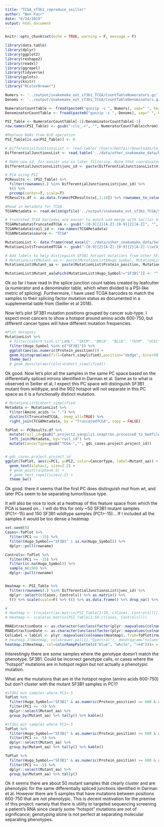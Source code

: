 ```yaml
---
title: "TCGA_sf3b1_reproduce_seiller"
author: "Ben Fair"
date: "6/24/2019"
output: html_document
---
```


```r
knitr::opts_chunk$set(echo = TRUE, warning = F, message = F)
```

```r
library(data.table)
library(dplyr)
library(ggplot2)
library(reshape2)
library(readxl)
library(ggrepel)
library(tidyverse)
library(gplots)
library(knitr)
library("RColorBrewer")
```

```r
Numers <- '../output/snakemake_out_sf3b1_TCGA/CountTableNumerators.gz'
Denoms <- '../output/snakemake_out_sf3b1_TCGA/CountTableDenominators.gz'

NumeratorCountTable <- fread(paste0("gunzip -c ", Numers), sep=" ", header=TRUE, data.table=FALSE)
DenominatorCountTable <- fread(paste0("gunzip -c ", Denoms), sep=" ", header=TRUE, data.table=FALSE)

PSI_Table <- NumeratorCountTable[-1]/DenominatorCountTable[-1]
row.names(PSI_Table) <- gsub(":clu_.+", "", NumeratorCountTable$chrom)

#Replace NaNs from 0/0 operation
PSI_Table[is.na(PSI_Table)] <- 0

# DifferentialJunctionsList <- read.table('/Users/benfair/Downloads/Seiler_S3B1InBRCA_DifferentialJunctions.txt', header=F)
DifferentialJunctionsList <- read.table('../data/other_snakemake_data/DarmanDiffJunctions.LiftedToHg38.bed', header=F)

# Make new id, for easier use in later filtering. Note that coordinates may need to add 1
DifferentialJunctionsList$junc_id <- paste(DifferentialJunctionsList$V1, DifferentialJunctionsList$V2 + 1, DifferentialJunctionsList$V3 + 1, sep=":")

# PCA using PSI
PCResults <- (PSI_Table) %>%
  filter(rownames(.) %in% DifferentialJunctionsList$junc_id) %>%
  t() %>%
  prcomp(center=T, scale=T)
PCResults.df <- as.data.frame(PCResults$x[,1:10]) %>% rownames_to_column()

#Read in metadata for TCGA
TCGAMetadata <- read.delim(gzfile('../output/snakemake_out_sf3b1_TCGA/SnaptronMetadata.TCGA.txt.gz'), row.names=1, na.strings = "NA", stringsAsFactors = T, header=T)

# truncated TCGA barcodes are easier to match and merge with Seiller et al metadata
TCGAMetadata$TruncatedTCGA <- gsub("-[0-9]{2}[A-Z]-[0-9]{2}[A-Z]", "", TCGAMetadata$gdc_cases.samples.portions.analytes.submitter_id)
TCGAMetadata$rail_id <- row.names(TCGAMetadata)
TCGAMetadata$source <- "TCGA"

MutationList <- data.frame(read_excel("../data/other_snakemake_data/SeillerEtAl_MutationList.xlsx"))
MutationList$TruncatedTCGA <- gsub("-[0-9]{2}[A-Z]-[0-9]{2}[A-Z]-\\w{4}-\\w{2}$", "", MutationList$Tumor_Sample_Barcode)

# Add labels to help distinguish SF3B1 hotspot mutations from other SF3B1 mutations in plot
# MutationList$Mutant_aa <- paste(MutationList$Hugo_Symbol, MutationList$Protein_position, MutationList$Amino_acids, sep=":")
MutationList$Mutant_aa <- paste(MutationList$Protein_position, MutationList$Amino_acids, sep=":")

MutationList$Mutant_aa[which(MutationList$Hugo_Symbol!="SF3B1")] <- ""
```


Ok so far I have read in the splice junction count tables created by leafcutter (a numerator and a denominator table, which when divided is a PSI-like metric of splicing). Furthermore, I have used TCGA barcodes to match the samples to their splicing factor mutation status as documented in a supplemental table from (Seiller et al 2018). 

Now let's plot SF3B1 mutation positions grouped by cancer sub-type. I expect most cancers to show a hotspot around amino acids 600-750, but different cancer types will have different mutation frequencies.

```r
#Plot hotspots
MutationList %>%
  # filter(Cohort %in% c("LAML", "SKCM", "BRCA", "BLCA", "THYM", "UCEC", "UVM")) %>%
  filter(Hugo_Symbol %in% c("SF3B1")) %>%
  ggplot(aes(as.numeric(Protein_position))) +
  geom_histogram(aes(fill=Cohort_simplified),position="dodge", bins=50) +
  theme_bw()
  # geom_density(aes(color=Cohort_simplified))
```


Ok good. Now let's plot all the samples in the same PC space based on the differentially spliced introns identified in Darman et al. Same as to what is observed in Seiller et al, I expect this PC space will distinguish SF3B1 mutant from wildtype, and the 902 hotspot will not separate in this PC space as it is a functionally distinct mutation.

```r

# MutationList$Cohort_simplified
Metadata <- MutationList %>%
  filter(Amino_acids != ".") %>%
  distinct(TruncatedTCGA, .keep_all=TRUE) %>%
  right_join(TCGAMetadata, by = "TruncatedTCGA", copy = FALSE)

ToPlot <- PCResults.df %>%
  mutate(rail_id=gsub(".project2.yangili1.snaptron.processed_to_bedfiles.TCGA.","", rowname)) %>%
  left_join(Metadata, by="rail_id") %>%
  mutate(CancerType=gsub("TCGA-","", gdc_cases.project.project_id))


# gdc_cases.project.project_id
ggplot(ToPlot, aes(x=PC1, y=PC2, color=CancerType, label=Mutant_aa)) +
  geom_text(alpha=1, size=2.2) +
  # geom_point(alpha=0.5) +
  # geom_text_repel(size=2.2) +
  theme_bw()
```

Ok good. there it seems that the first PC does distinguish mut from wt, and later PCs seem to be separating tumor/tissue type.

It will also be nice to look at a heatmap of this feature space from which the PCA is based on... I will do this for only ~50 SF3B1 mutant samples (PC1<-15) and 150 SF3B1 wildtype samples (PC1>-15)... If I included all the samples it would be too dense a heatmap
```r
set.seed(0)
Cases<-ToPlot %>%
  filter(PC1 <= -15) %>%
  filter(Hugo_Symbol=="SF3B1" | is.na(Hugo_Symbol)) %>%
  dplyr::pull(rowname)

Controls<-ToPlot %>%
  filter(PC1 >= -15) %>%
  filter(is.na(Hugo_Symbol)) %>%
  sample_n(150) %>%
  dplyr::pull(rowname)


Heatmap <- PSI_Table %>%
  filter(rownames(.) %in% DifferentialJunctionsList$junc_id) %>%
  dplyr::select(c(Cases, Controls)) %>% as.matrix() %>%
  t() %>% scale(scale=F) %>% t() %>% as.data.frame() %>% drop_na() %>% as.matrix()

#
# Heatmap <- t(scale(t(as.matrix(PSI_Table[1:10, c(Cases, Controls)]))))
# Heatmap <- scale(as.matrix(PSI_Table[1:50,c(Cases, Controls)]))

RNAExtractionDate <- as.character(unclass(factor(plyr::mapvalues(colnames(Heatmap), from=ToPlot$rowname, to=ToPlot$CancerType, warn_missing = FALSE) )))
RNAExtractionDate <- as.character(unclass(factor(plyr::mapvalues(colnames(Heatmap), from=ToPlot$rowname, to=ToPlot$Hugo_Symbol, warn_missing = FALSE) )))
ColLabel = labCol <- plyr::mapvalues(colnames(Heatmap), from=ToPlot$rowname, to=ToPlot$Mutant_aa, warn_missing = FALSE)
# heatmap.2(Heatmap, col=brewer.pal(11,"Spectral"), dendrogram="column", trace="none", labRow="", labCol=ColLabel, ColSideColors=RNAExtractionDate, key.title="PSI-Zscore", ylab="574 splice junctions", xlab="200 samples")
heatmap.2(Heatmap, col=colorRampPalette(c("blue", "white", "red"))(n = 299), dendrogram="column", trace="none", labRow="", labCol=ColLabel, ColSideColors=RNAExtractionDate, key.title="PSI-Zscore", ylab="574 splice junctions", xlab="200 samples")
```

Interestingly there are some samples where the genotype doesn't match the phenotype.
SF3B1. Could be incorrect genotype calls, or cases where the "hotspot" mutations are in hotspot region but not actually a phenotypic mutation.

What are the mutations that are in the hotspot region (amino acids 600-750) but don't cluster with the mutant SF3B1 samples in PC1?
```r
#sf3b1 mut samples where PC1<-5
ToPlot %>%
  filter(Hugo_Symbol=="SF3B1" & as.numeric(Protein_position) >= 600 & as.numeric(Protein_position) <= 750) %>%
  filter(PC1 <= -5) %>%
  dplyr::select(Mutant_aa) %>%
  group_by(Mutant_aa) %>% tally() %>% kable()

#sf3b1 mut samples where PC1>-5
ToPlot %>%
  filter(Hugo_Symbol=="SF3B1" & as.numeric(Protein_position) >= 600 & as.numeric(Protein_position) <= 750) %>%
  filter(PC1 >= -5) %>%
  dplyr::select(Mutant_aa) %>%
  group_by(Mutant_aa) %>% tally() %>% kable()

ToPlot %>%
  filter(Hugo_Symbol=="SF3B1" & as.numeric(Protein_position) >= 600 & as.numeric(Protein_position) <= 750) %>%
  filter(PC1 <= -5) %>%
  dplyr::select(Mutant_aa) %>%
  group_by(Mutant_aa) %>% tally()
```

Ok it seems there are about 50 mutant samples that clearly cluster and are phenotypic for the same differentially spliced junctions identified in Darman et al. However there are 5 samples that have mutations between positions 600-750 that are not phenotypic. This is decent motivation for the premise of this project: namely that there is utility to targeted sequencing screening a patient's RNA since clearly some "hotspot" mutations are not of significance; genotyping alone is not perfect at separating molecular separating phenotypes.
